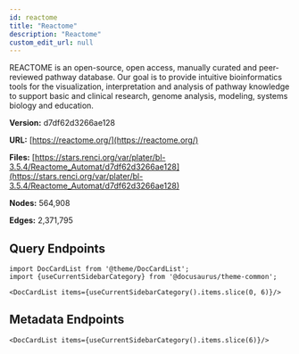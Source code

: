 ```yaml
---
id: reactome
title: "Reactome"
description: "Reactome"
custom_edit_url: null
---
```





REACTOME is an open-source, open access, manually curated and peer-reviewed pathway database. Our goal is to provide intuitive bioinformatics tools for the visualization, interpretation and analysis of pathway knowledge to support basic and clinical research, genome analysis, modeling, systems biology and education.

**Version:** d7df62d3266ae128

**URL:** [https://reactome.org/](https://reactome.org/)

**Files:** [https://stars.renci.org/var/plater/bl-3.5.4/Reactome_Automat/d7df62d3266ae128](https://stars.renci.org/var/plater/bl-3.5.4/Reactome_Automat/d7df62d3266ae128)

**Nodes:** 564,908

**Edges:** 2,371,795






## Query Endpoints
```mdx-code-block
import DocCardList from '@theme/DocCardList';
import {useCurrentSidebarCategory} from '@docusaurus/theme-common';

<DocCardList items={useCurrentSidebarCategory().items.slice(0, 6)}/>
```

## Metadata Endpoints    
```mdx-code-block
<DocCardList items={useCurrentSidebarCategory().items.slice(6)}/>
```
      